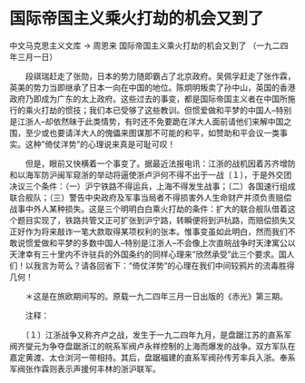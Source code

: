 # 国际帝国主义乘火打劫的机会又到了

中文马克思主义文库 -> 周恩来
国际帝国主义乘火打劫的机会又到了
（一九二四年三月一日）


　　段祺瑞赶走了张勋，日本的势力随即霸占了北京政府。吴佩孚赶走了张作霖，英美的势力当即继承了日本一向在中国的地位。陈炯明叛卖了孙中山，英国的香港政府乃即成为广东的太上政府。这些过去的事变，都是国际帝国主义者在中国所施行的乘火打劫的惯技；我们本已受够了这些教训。但惯爱做和平梦的中国人--特别是江浙人--却依然昧于此类情势，有时还不免要跪在洋大人面前请他们来解中国之围，至少或也要请洋大人的傀儡来图谋那不可能的和平，如赞助和平会议一类事实。这种"倚仗洋势"的心理说来真是可耻可叹！
 
　　但是，眼前又快横着一个事变了。据最近法报电讯：江浙的战机因着苏齐增防和以海军防沪闽军窥浙的举动将逼使浙卢沪何不得不出于一战〔１〕，于是外交团决议三个条件：（一）沪宁铁路不得运兵，上海不得发生战事；（二）各国速行组成联合舰队；（三）警告中央政府及军事当局者不得损害外人生命财产并须负责赔偿战事中外人某种损失。这是三个明明白白乘火打劫的条件：扩大的联合舰队借着这个题目实现了，铁路共管又正可扩张到沪宁路，转瞬便将到沪杭路，而赔偿损失又正好作为将来敲诈一笔大款取得某项权利的张本。惟事变虽如此明白，然而我们不敢说惯爱做和平梦的多数中国人--特别是江浙人--不会像上次直皖战争时天津寓公以天津幸有三十里内不许驻兵的外国条约的同样心理来"欣然承受"此三个要求。国人们！以我言为苛么？请各回省下："倚仗洋势"的心理在我们中间较鸦片的流毒胜得几何！



　　＊这是在旅欧期间写的。原载一九二四年三月一日出版的《赤光》第三期。

　　注释：

　　〔１〕江浙战争又称齐卢之战，发生于一九二四年九月，是盘踞江苏的直系军阀齐燮元为争夺盘踞浙江的皖系军阀卢永祥控制的上海而爆发的战争。双方军队在嘉定黄渡、太仓浏河一带相持。其后，盘踞福建的直系军阀孙传芳率兵入浙。奉系军阀张作霖则表示声援何丰林的浙沪联军。



